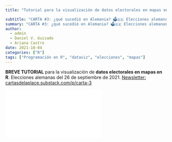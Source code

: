 ```yaml
---
title: "Tutorial para la visualización de datos electorales en mapas en R"

subtitle: "CARTA #3: ¿qué sucedió en Alemania? 🗳🇩🇪 Elecciones alemanas. Cambia, todo cambia...¿o n"
summary: "CARTA #3: ¿qué sucedió en Alemania? 🗳🇩🇪 Elecciones alemanas. Cambia, todo cambia...¿o no?"
author:
  - admin
  - Daniel V. Guisado
  - Ariana Castro
date: 2021-10-04
categories: ["R"]
tags: ["Programación en R", "dataviz", "elecciones", "mapas"]
---
```


```{=html}
<p><strong>BREVE TUTORIAL</strong> para la visualización de <strong>datos electorales en mapas en R</strong>. Elecciones alemanas del 26 de septiembre de 2021. <a href="cartasdelaplace.substack.com/p/carta-3">Newsletter: cartasdelaplace.substack.com/p/carta-3</a></p>

<div class="embed-responsive embed-responsive-16by9">
<iframe class="embed-responsive-item"
  src="tutorial.html"
  frameborder="0" allow="autoplay; encrypted-media"
  allowfullscreen>
</iframe>
  </div>
```







